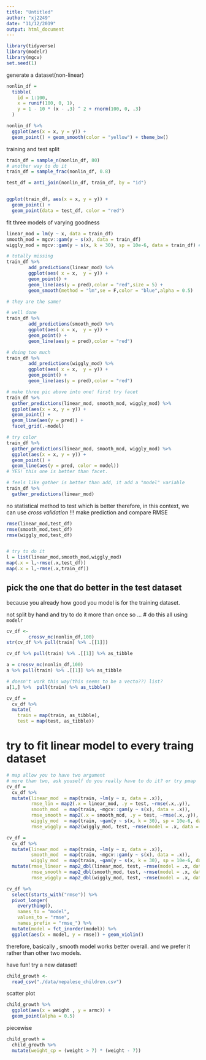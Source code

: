 ```yaml
---
title: "Untitled"
author: "xj2249"
date: "11/12/2019"
output: html_document
---
```


```r
library(tidyverse)
library(modelr)
library(mgcv)
set.seed(1)
```

generate a dataset(non-linear)
```r
nonlin_df = 
  tibble(
    id = 1:100,
    x = runif(100, 0, 1),
    y = 1 - 10 * (x - .3) ^ 2 + rnorm(100, 0, .3)
  )

nonlin_df %>% 
  ggplot(aes(x = x, y = y)) + 
  geom_point() + geom_smooth(color = "yellow") + theme_bw()

```


training and test split
```r
train_df = sample_n(nonlin_df, 80)
# another way to do it 
train_df = sample_frac(nonlin_df, 0.8)

test_df = anti_join(nonlin_df, train_df, by = "id")


ggplot(train_df, aes(x = x, y = y)) + 
  geom_point() + 
  geom_point(data = test_df, color = "red")
```


fit three models of varying goodness
```r
linear_mod = lm(y ~ x, data = train_df)
smooth_mod = mgcv::gam(y ~ s(x), data = train_df)
wiggly_mod = mgcv::gam(y ~ s(x, k = 30), sp = 10e-6, data = train_df) #add k and sp to make it not work
```

```r
# totally missing
train_df %>% 
        add_predictions(linear_mod) %>% 
        ggplot(aes( x = x,  y = y)) +
        geom_point() + 
        geom_line(aes(y = pred),color = "red",size = 5) +
        geom_smooth(method = "lm",se = F,color = "blue",alpha = 0.5)

# they are the same!

# well done
train_df %>% 
        add_predictions(smooth_mod) %>% 
        ggplot(aes( x = x,  y = y)) +
        geom_point() + 
        geom_line(aes(y = pred),color = "red")   

# doing too much 
train_df %>% 
        add_predictions(wiggly_mod) %>% 
        ggplot(aes( x = x,  y = y)) +
        geom_point() + 
        geom_line(aes(y = pred),color = "red") 

# make three pic above into one! first try facet
train_df %>% 
  gather_predictions(linear_mod, smooth_mod, wiggly_mod) %>% 
  ggplot(aes(x = x, y = y)) +
  geom_point() +
  geom_line(aes(y = pred)) +
  facet_grid(.~model)

# try color
train_df %>% 
  gather_predictions(linear_mod, smooth_mod, wiggly_mod) %>% 
  ggplot(aes(x = x, y = y)) +
  geom_point() +
  geom_line(aes(y = pred, color = model))
# YES! this one is better than facet.

# feels like gather is better than add, it add a "model" variable
train_df %>% 
  gather_predictions(linear_mod) 
```

no statistical method to test which is better
therefore, in this context, we can use *cross validation* !!!
make prediction and compare RMSE
```r
rmse(linear_mod,test_df)
rmse(smooth_mod,test_df)
rmse(wiggly_mod,test_df)


# try to do it 
l = list(linear_mod,smooth_mod,wiggly_mod)
map(.x = l,~rmse(.x,test_df))
map(.x = l,~rmse(.x,train_df))

```

## pick the one that do better in the test dataset
because you already how good you model is for the training dataset.


not split by hand and try to do it more than once
so ...
# do this all using `modelr`
```r
cv_df <-
        crossv_mc(nonlin_df,100)
str(cv_df %>% pull(train) %>% .[[1]])

cv_df %>% pull(train) %>% .[[1]] %>% as_tibble

a = crossv_mc(nonlin_df,100)
a %>% pull(train) %>% .[[1]] %>% as_tibble

# doesn't work this way(this seems to be a vecto??) list?
a[1,] %>%  pull(train) %>% as_tibble()


```


```r
cv_df =
  cv_df %>% 
  mutate(
    train = map(train, as_tibble),
    test = map(test, as_tibble))      
```

# try to fit linear model to every traing dataset
```r
# map allow you to have two argument
# more than two, ask youself do you really have to do it? or try pmap
cv_df = 
  cv_df %>% 
  mutate(linear_mod  = map(train, ~lm(y ~ x, data = .x)),
         rmse_lin = map2(.x = linear_mod, .y = test, ~rmse(.x,.y)),
         smooth_mod  = map(train, ~mgcv::gam(y ~ s(x), data = .x)),
         rmse_smooth = map2(.x = smooth_mod, .y = test, ~rmse(.x,.y)),
         wiggly_mod  = map(train, ~gam(y ~ s(x, k = 30), sp = 10e-6, data = .x)),
         rmse_wiggly = map2(wiggly_mod, test, ~rmse(model = .x, data = .y)))

cv_df = 
  cv_df %>% 
  mutate(linear_mod  = map(train, ~lm(y ~ x, data = .x)),
         smooth_mod  = map(train, ~mgcv::gam(y ~ s(x), data = .x)),
         wiggly_mod  = map(train, ~gam(y ~ s(x, k = 30), sp = 10e-6, data = .x))) %>% 
  mutate(rmse_linear = map2_dbl(linear_mod, test, ~rmse(model = .x, data = .y)),
         rmse_smooth = map2_dbl(smooth_mod, test, ~rmse(model = .x, data = .y)),
         rmse_wiggly = map2_dbl(wiggly_mod, test, ~rmse(model = .x, data = .y)))
```

```r
cv_df %>% 
  select(starts_with("rmse")) %>% 
  pivot_longer(
    everything(),
    names_to = "model", 
    values_to = "rmse",
    names_prefix = "rmse_") %>% 
  mutate(model = fct_inorder(model)) %>% 
  ggplot(aes(x = model, y = rmse)) + geom_violin()
```

therefore, basically , smooth model works better overall. and we prefer it rather than other two models.

have fun!
try a new dataset!
```r
child_growth <-
  read_csv("./data/nepalese_children.csv")
```

scatter plot
```r
child_growth %>% 
  ggplot(aes(x = weight , y = armc)) + 
  geom_point(alpha = 0.5)
```

piecewise
```r
child_growth =
  child_growth %>% 
  mutate(weight_cp = (weight > 7) * (weight - 7))
```

